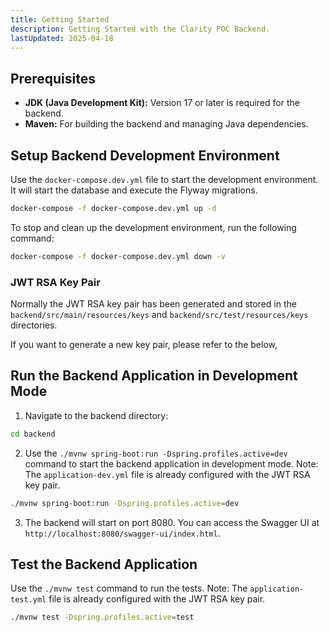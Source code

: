 ```yaml
---
title: Getting Started
description: Getting Started with the Clarity POC Backend.
lastUpdated: 2025-04-18
---
```



## Prerequisites

* **JDK (Java Development Kit):** Version 17 or later is required for the backend.
* **Maven:** For building the backend and managing Java dependencies.

## Setup Backend Development Environment

Use the `docker-compose.dev.yml` file to start the development environment. It will start the database and execute the Flyway migrations.

```bash
docker-compose -f docker-compose.dev.yml up -d
```

To stop and clean up the development environment, run the following command:

```bash
docker-compose -f docker-compose.dev.yml down -v
```

### JWT RSA Key Pair

Normally the JWT RSA key pair has been generated and stored in the `backend/src/main/resources/keys` and `backend/src/test/resources/keys` directories. 

If you want to generate a new key pair, please refer to the below,

<LinkCard title="Setup RSA Key" href="/07-backend/003-setup-rsa-key" />

## Run the Backend Application in Development Mode

1. Navigate to the backend directory:

```bash
cd backend
```

2. Use the `./mvnw spring-boot:run -Dspring.profiles.active=dev` command to start the backend application in development mode. Note: The `application-dev.yml` file is already configured with the JWT RSA key pair.

```bash
./mvnw spring-boot:run -Dspring.profiles.active=dev
```

3. The backend will start on port 8080. You can access the Swagger UI at `http://localhost:8080/swagger-ui/index.html`.

## Test the Backend Application

Use the `./mvnw test` command to run the tests. Note: The `application-test.yml` file is already configured with the JWT RSA key pair.

```bash
./mvnw test -Dspring.profiles.active=test
```
